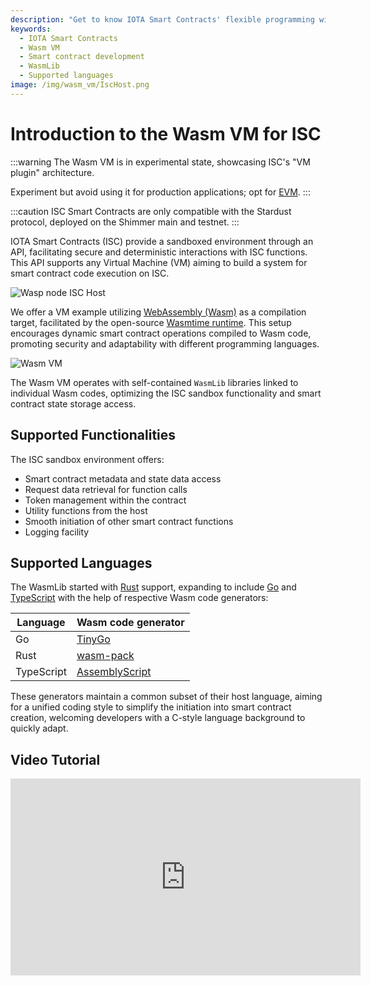 ```yaml
---
description: "Get to know IOTA Smart Contracts' flexible programming with Wasm VM, supporting a secure and dynamic smart contract development environment."
keywords:
  - IOTA Smart Contracts
  - Wasm VM
  - Smart contract development
  - WasmLib
  - Supported languages
image: /img/wasm_vm/IscHost.png
---
```


# Introduction to the Wasm VM for ISC

:::warning
The Wasm VM is in experimental state, showcasing ISC's "VM plugin" architecture.

Experiment but avoid using it for production applications; opt for [EVM](/wasp-evm/introduction).
:::

:::caution
ISC Smart Contracts are only compatible with the Stardust protocol, deployed on the Shimmer main and testnet.
:::

IOTA Smart Contracts (ISC) provide a sandboxed environment through an API, facilitating secure and deterministic interactions with ISC functions. This API supports any Virtual Machine (VM) aiming to build a system for smart contract code execution on ISC.

![Wasp node ISC Host](/img/wasm_vm/IscHost.png)

We offer a VM example utilizing [WebAssembly (Wasm)](https://webassembly.org/) as a compilation target, facilitated by the open-source [Wasmtime runtime](https://wasmtime.dev/). This setup encourages dynamic smart contract operations compiled to Wasm code, promoting security and adaptability with different programming languages.

![Wasm VM](/img/wasm_vm/WasmVM.png)

The Wasm VM operates with self-contained `WasmLib` libraries linked to individual Wasm codes, optimizing the ISC sandbox functionality and smart contract state storage access.

## Supported Functionalities

The ISC sandbox environment offers:

- Smart contract metadata and state data access
- Request data retrieval for function calls
- Token management within the contract
- Utility functions from the host
- Smooth initiation of other smart contract functions
- Logging facility

## Supported Languages

The WasmLib started with [Rust](https://www.rust-lang.org/) support, expanding to include [Go](https://golang.org/) and [TypeScript](https://www.typescriptlang.org/) with the help of respective Wasm code generators:

| Language   | Wasm code generator                                |
| ---------- | -------------------------------------------------- |
| Go         | [TinyGo](https://tinygo.org/)                      |
| Rust       | [wasm-pack](https://rustwasm.github.io/wasm-pack/) |
| TypeScript | [AssemblyScript](https://www.assemblyscript.org/)  |

These generators maintain a common subset of their host language, aiming for a unified coding style to simplify the initiation into smart contract creation, welcoming developers with a C-style language background to quickly adapt.


## Video Tutorial

<iframe
    width='560'
    height='315'
    src='https://www.youtube.com/embed/Yaev4Cu1GW0'
    title='Wasm Contract Deploy'
    frameborder='0'
    allow='accelerometer; autoplay; clipboard-write; encrypted-media; gyroscope; picture-in-picture'
    allowfullscreen
></iframe>